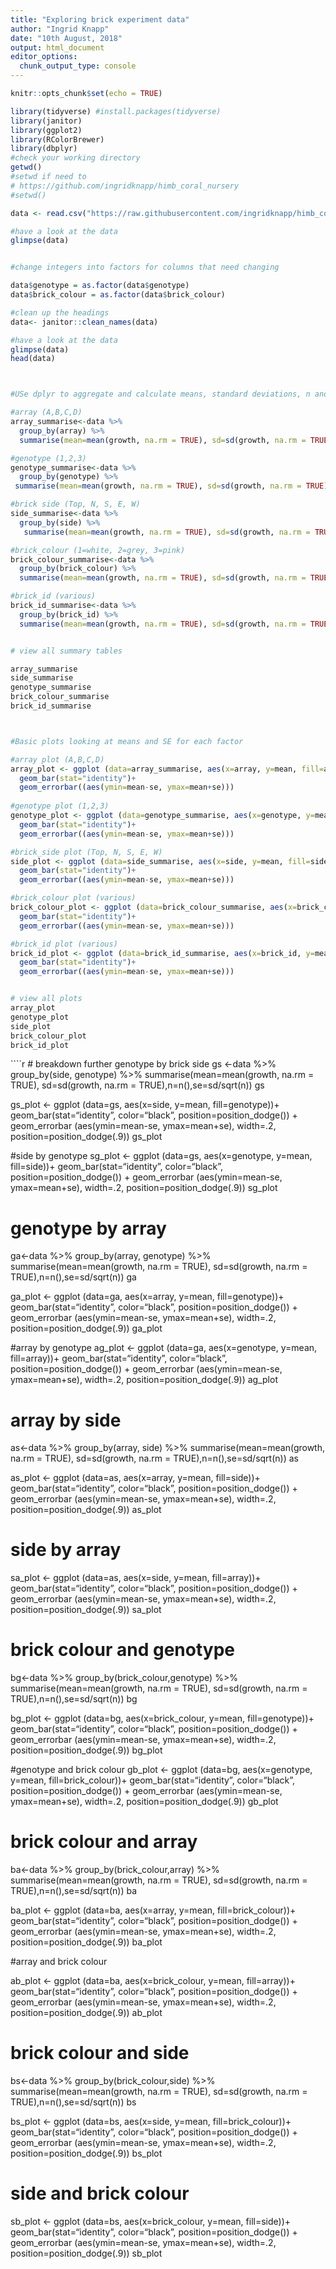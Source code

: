 ```yaml
---
title: "Exploring brick experiment data"
author: "Ingrid Knapp"
date: "10th August, 2018"
output: html_document
editor_options: 
  chunk_output_type: console
---
```

  
```r
knitr::opts_chunk$set(echo = TRUE)

library(tidyverse) #install.packages(tidyverse)
library(janitor)
library(ggplot2)
library(RColorBrewer)
library(dbplyr)
#check your working directory
getwd()
#setwd if need to
# https://github.com/ingridknapp/himb_coral_nursery
#setwd()

```
  
  
```r

data <- read.csv("https://raw.githubusercontent.com/ingridknapp/himb_coral_nursery/master/R_Brick_array_data_2017-18_Montipora_v1.4.csv")

```
  
  
```r


#have a look at the data
glimpse(data)


#change integers into factors for columns that need changing

data$genotype = as.factor(data$genotype)
data$brick_colour = as.factor(data$brick_colour)

#clean up the headings
data<- janitor::clean_names(data)

#have a look at the data
glimpse(data)
head(data)




```
```r
#USe dplyr to aggregate and calculate means, standard deviations, n and standard errors

#array (A,B,C,D)
array_summarise<-data %>%
  group_by(array) %>%
  summarise(mean=mean(growth, na.rm = TRUE), sd=sd(growth, na.rm = TRUE), n=n(),se=sd/sqrt(n))

#genotype (1,2,3)
genotype_summarise<-data %>%
  group_by(genotype) %>%
 summarise(mean=mean(growth, na.rm = TRUE), sd=sd(growth, na.rm = TRUE),n=n(),se=sd/sqrt(n))

#brick side (Top, N, S, E, W)
side_summarise<-data %>%
  group_by(side) %>%
   summarise(mean=mean(growth, na.rm = TRUE), sd=sd(growth, na.rm = TRUE),n=n(),se=sd/sqrt(n))

#brick_colour (1=white, 2=grey, 3=pink)
brick_colour_summarise<-data %>%
  group_by(brick_colour) %>%
  summarise(mean=mean(growth, na.rm = TRUE), sd=sd(growth, na.rm = TRUE),n=n(),se=sd/sqrt(n))

#brick_id (various)
brick_id_summarise<-data %>%
  group_by(brick_id) %>%
  summarise(mean=mean(growth, na.rm = TRUE), sd=sd(growth, na.rm = TRUE),n=n(),se=sd/sqrt(n))


# view all summary tables

array_summarise
side_summarise
genotype_summarise
brick_colour_summarise
brick_id_summarise




```
  
  
  
```r

#Basic plots looking at means and SE for each factor

#array plot (A,B,C,D)
array_plot <- ggplot (data=array_summarise, aes(x=array, y=mean, fill=array))+
  geom_bar(stat="identity")+
  geom_errorbar((aes(ymin=mean-se, ymax=mean+se)))
 
#genotype plot (1,2,3)
genotype_plot <- ggplot (data=genotype_summarise, aes(x=genotype, y=mean, fill=genotype))+
  geom_bar(stat="identity")+
  geom_errorbar((aes(ymin=mean-se, ymax=mean+se)))

#brick_side plot (Top, N, S, E, W)
side_plot <- ggplot (data=side_summarise, aes(x=side, y=mean, fill=side))+
  geom_bar(stat="identity")+
  geom_errorbar((aes(ymin=mean-se, ymax=mean+se)))

#brick_colour plot (various)
brick_colour_plot <- ggplot (data=brick_colour_summarise, aes(x=brick_colour, y=mean, fill=brick_colour))+
  geom_bar(stat="identity")+
  geom_errorbar((aes(ymin=mean-se, ymax=mean+se)))

#brick_id plot (various)
brick_id_plot <- ggplot (data=brick_id_summarise, aes(x=brick_id, y=mean, fill=brick_id))+
  geom_bar(stat="identity")+
  geom_errorbar((aes(ymin=mean-se, ymax=mean+se)))


# view all plots
array_plot
genotype_plot
side_plot
brick_colour_plot
brick_id_plot

```
  
````r

# breakdown further genotype by brick side
gs <-data %>%
  group_by(side, genotype) %>%
 summarise(mean=mean(growth, na.rm = TRUE), sd=sd(growth, na.rm = TRUE),n=n(),se=sd/sqrt(n))
gs

gs_plot <- ggplot (data=gs, aes(x=side, y=mean, fill=genotype))+
  geom_bar(stat="identity", color="black", position=position_dodge()) +
  geom_errorbar (aes(ymin=mean-se, ymax=mean+se), width=.2, position=position_dodge(.9))
gs_plot

#side by genotype
sg_plot <- ggplot (data=gs, aes(x=genotype, y=mean, fill=side))+
  geom_bar(stat="identity", color="black", position=position_dodge()) +
  geom_errorbar (aes(ymin=mean-se, ymax=mean+se), width=.2, position=position_dodge(.9))
sg_plot

# genotype by array
ga<-data %>%
  group_by(array, genotype) %>%
 summarise(mean=mean(growth, na.rm = TRUE), sd=sd(growth, na.rm = TRUE),n=n(),se=sd/sqrt(n))
ga

ga_plot <- ggplot (data=ga, aes(x=array, y=mean, fill=genotype))+
  geom_bar(stat="identity", color="black", position=position_dodge()) +
  geom_errorbar (aes(ymin=mean-se, ymax=mean+se), width=.2, position=position_dodge(.9))
ga_plot

#array by genotype
ag_plot <- ggplot (data=ga, aes(x=genotype, y=mean, fill=array))+
  geom_bar(stat="identity", color="black", position=position_dodge()) +
  geom_errorbar (aes(ymin=mean-se, ymax=mean+se), width=.2, position=position_dodge(.9))
ag_plot


# array by side

as<-data %>%
  group_by(array, side) %>%
 summarise(mean=mean(growth, na.rm = TRUE), sd=sd(growth, na.rm = TRUE),n=n(),se=sd/sqrt(n))
as

as_plot <- ggplot (data=as, aes(x=array, y=mean, fill=side))+
  geom_bar(stat="identity", color="black", position=position_dodge()) +
  geom_errorbar (aes(ymin=mean-se, ymax=mean+se), width=.2, position=position_dodge(.9))
as_plot

# side by array
sa_plot <- ggplot (data=as, aes(x=side, y=mean, fill=array))+
  geom_bar(stat="identity", color="black", position=position_dodge()) +
  geom_errorbar (aes(ymin=mean-se, ymax=mean+se), width=.2, position=position_dodge(.9))
sa_plot

# brick colour and genotype

bg<-data %>%
  group_by(brick_colour,genotype) %>%
 summarise(mean=mean(growth, na.rm = TRUE), sd=sd(growth, na.rm = TRUE),n=n(),se=sd/sqrt(n))
bg

bg_plot <- ggplot (data=bg, aes(x=brick_colour, y=mean, fill=genotype))+
  geom_bar(stat="identity", color="black", position=position_dodge()) +
  geom_errorbar (aes(ymin=mean-se, ymax=mean+se), width=.2, position=position_dodge(.9))
bg_plot

#genotype and brick colour
gb_plot <- ggplot (data=bg, aes(x=genotype, y=mean, fill=brick_colour))+
  geom_bar(stat="identity", color="black", position=position_dodge()) +
  geom_errorbar (aes(ymin=mean-se, ymax=mean+se), width=.2, position=position_dodge(.9))
gb_plot

# brick colour and array

ba<-data %>%
  group_by(brick_colour,array) %>%
 summarise(mean=mean(growth, na.rm = TRUE), sd=sd(growth, na.rm = TRUE),n=n(),se=sd/sqrt(n))
ba

ba_plot <- ggplot (data=ba, aes(x=array, y=mean, fill=brick_colour))+
  geom_bar(stat="identity", color="black", position=position_dodge()) +
  geom_errorbar (aes(ymin=mean-se, ymax=mean+se), width=.2, position=position_dodge(.9))
ba_plot

#array and brick colour

ab_plot <- ggplot (data=ba, aes(x=brick_colour, y=mean, fill=array))+
  geom_bar(stat="identity", color="black", position=position_dodge()) +
  geom_errorbar (aes(ymin=mean-se, ymax=mean+se), width=.2, position=position_dodge(.9))
ab_plot

# brick colour and side

bs<-data %>%
  group_by(brick_colour,side) %>%
 summarise(mean=mean(growth, na.rm = TRUE), sd=sd(growth, na.rm = TRUE),n=n(),se=sd/sqrt(n))
bs

bs_plot <- ggplot (data=bs, aes(x=side, y=mean, fill=brick_colour))+
  geom_bar(stat="identity", color="black", position=position_dodge()) +
  geom_errorbar (aes(ymin=mean-se, ymax=mean+se), width=.2, position=position_dodge(.9))
bs_plot

# side and brick colour
sb_plot <- ggplot (data=bs, aes(x=brick_colour, y=mean, fill=side))+
  geom_bar(stat="identity", color="black", position=position_dodge()) +
  geom_errorbar (aes(ymin=mean-se, ymax=mean+se), width=.2, position=position_dodge(.9))
sb_plot


```
```


  
```

```
  
  
```

```
  
  